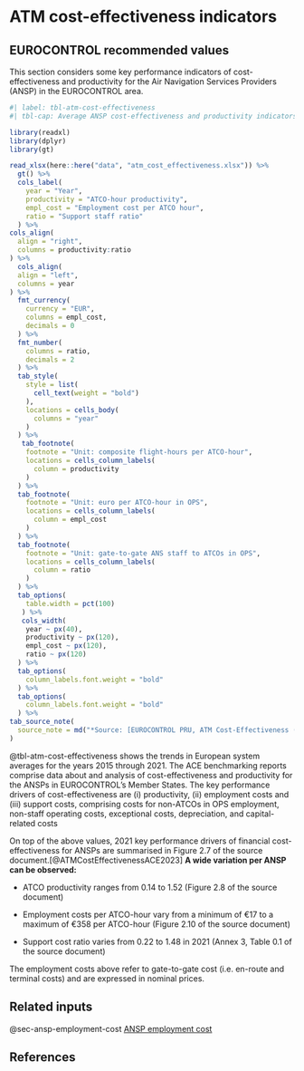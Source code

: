 # ATM cost-effectiveness indicators {#sec-atm-cost-effectiveness-indicators}

## EUROCONTROL recommended values

This section considers some key performance indicators of cost-effectiveness and 
productivity for the Air Navigation Services Providers (ANSP) in the EUROCONTROL area.

```r
#| label: tbl-atm-cost-effectiveness
#| tbl-cap: Average ANSP cost-effectiveness and productivity indicators

library(readxl)
library(dplyr)
library(gt)

read_xlsx(here::here("data", "atm_cost_effectiveness.xlsx")) %>% 
  gt() %>% 
  cols_label(
    year = "Year",
    productivity = "ATCO-hour productivity",
    empl_cost = "Employment cost per ATCO hour",
    ratio = "Support staff ratio"
  ) %>% 
cols_align(
  align = "right",
  columns = productivity:ratio
) %>% 
  cols_align(
  align = "left",
  columns = year
) %>% 
  fmt_currency(
    currency = "EUR",
    columns = empl_cost,
    decimals = 0
  ) %>% 
  fmt_number(
    columns = ratio,
    decimals = 2
  ) %>% 
  tab_style(
    style = list(
      cell_text(weight = "bold")
    ),
    locations = cells_body(
      columns = "year"
    )
  ) %>% 
   tab_footnote(
    footnote = "Unit: composite flight-hours per ATCO-hour",
    locations = cells_column_labels(
      column = productivity
    )
  ) %>% 
  tab_footnote(
    footnote = "Unit: euro per ATCO-hour in OPS",
    locations = cells_column_labels(
      column = empl_cost
    )
  ) %>% 
  tab_footnote(
    footnote = "Unit: gate-to-gate ANS staff to ATCOs in OPS",
    locations = cells_column_labels(
      column = ratio
    )
  ) %>% 
  tab_options(
    table.width = pct(100)
   ) %>% 
   cols_width(
    year ~ px(40),
    productivity ~ px(120),
    empl_cost ~ px(120),
    ratio ~ px(120)
  ) %>% 
  tab_options(
    column_labels.font.weight = "bold"
  ) %>% 
  tab_options(
    column_labels.font.weight = "bold"
  ) %>% 
tab_source_note(
  source_note = md("*Source: [EUROCONTROL PRU, ATM Cost-Effectiveness (ACE) Benchmarking Report (2023 Edition)](https://ansperformance.eu/publications/prc/ace/)*")
)
```

@tbl-atm-cost-effectiveness shows the trends in European system averages for the 
years 2015 through 2021. The ACE benchmarking reports comprise data about and 
analysis of cost-effectiveness and productivity for the ANSPs in EUROCONTROL’s
Member States. The key performance drivers of cost-effectiveness are (i) productivity,
(ii) employment costs and (iii) support costs, comprising costs for non-ATCOs 
in OPS employment, non-staff operating costs, exceptional costs, depreciation,
and capital-related costs

On top of the above values, 2021 key performance drivers of financial
cost-effectiveness for ANSPs are summarised in Figure 2.7 of the source document.[@ATMCostEffectivenessACE2023]
**A wide variation per ANSP can be observed:**

* ATCO productivity ranges from 0.14 to 1.52 (Figure 2.8 of the source document)

* Employment costs per ATCO-hour vary from a minimum of €17 to a maximum of €358 per ATCO-hour (Figure 2.10 of the source document)

* Support cost ratio varies from 0.22 to 1.48 in 2021 (Annex 3, Table 0.1 of the source document)


:::{.callout-note}
The employment costs above refer to gate-to-gate cost (i.e. en-route and terminal 
costs) and are expressed in nominal prices.
:::

## Related inputs

@sec-ansp-employment-cost [ANSP employment cost](#sec-ansp-employment-cost)

## References


